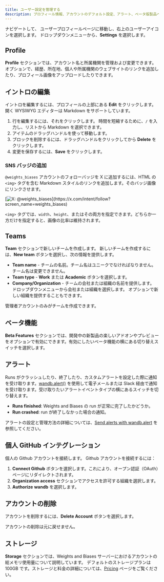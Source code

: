 ```yaml
---
title: ユーザー設定を管理する
description: プロフィール情報、アカウントのデフォルト設定、アラート、ベータ版製品への参加、GitHub インテグレーション、ストレージ使用量、アカウントの有効化、チームの作成をユーザー設定で管理します。
---
```


ナビゲートして、 ユーザープロフィールページに移動し、右上のユーザーアイコンを選択します。 ドロップダウンメニューから、**Settings** を選択します。

## Profile

**Profile** セクションでは、アカウント名と所属機関を管理および変更できます。オプションで、経歴、所在地、個人や所属機関のウェブサイトのリンクを追加したり、プロフィール画像をアップロードしたりできます。

## イントロの編集

イントロを編集するには、プロフィールの上部にある **Edit** をクリックします。 開く WYSIWYG エディターは Markdown をサポートしています。
1. 行を編集するには、それをクリックします。 時間を短縮するために、`/` を入力し、リストから Markdown を選択できます。
1. アイテムのドラッグハンドルを使って移動します。
1. ブロックを削除するには、ドラッグハンドルをクリックしてから **Delete** をクリックします。
1. 変更を保存するには、**Save** をクリックします。

### SNS バッジの追加

`@weights_biases` アカウントのフォローバッジを X に追加するには、HTML の `<img>` タグを含む Markdown スタイルのリンクを追加します。そのバッジ画像にリンクさせます。

<Frame>
[<img src="https://img.shields.io/twitter/follow/weights_biases?style=social" alt="X: @weights_biases"/>](https://x.com/intent/follow?screen_name=weights_biases)
</Frame>

`<img>` タグでは、`width`、`height`、またはその両方を指定できます。どちらか一方だけを指定すると、画像の比率は維持されます。

## Teams

**Team** セクションで新しいチームを作成します。 新しいチームを作成するには、**New team** ボタンを選択し、次の情報を提供します。

* **Team name** - チームの名前。チーム名はユニークでなければなりません。チーム名は変更できません。
* **Team type** - **Work** または **Academic** ボタンを選択します。
* **Company/Organization** - チームの会社または組織の名前を提供します。 ドロップダウンメニューから会社または組織を選択します。 オプションで新しい組織を提供することもできます。

<Note>
管理者アカウントのみがチームを作成できます。
</Note>

## ベータ機能

**Beta Features** セクションでは、開発中の新製品の楽しいアドオンやプレビューをオプションで有効にできます。有効にしたいベータ機能の横にある切り替えスイッチを選択します。

## アラート

Runs がクラッシュしたり、終了したり、カスタムアラートを設定した際に通知を受け取ります。[wandb.alert()](/ja/models/runs/alert/) を使用して電子メールまたは Slack 経由で通知を受け取ります。受け取りたいアラートイベントタイプの横にあるスイッチを切り替えます。

* **Runs finished**: Weights and Biases の run が正常に完了したかどうか。
* **Run crashed**: run が終了しなかった場合の通知。

アラートの設定と管理方法の詳細については、[Send alerts with wandb.alert](/ja/models/runs/alert/) を参照してください。

## 個人 GitHub インテグレーション

個人の Github アカウントを接続します。 Github アカウントを接続するには：

1. **Connect Github** ボタンを選択します。これにより、オープン認証（OAuth）ページにリダイレクトされます。
2. **Organization access** セクションでアクセスを許可する組織を選択します。
3. **Authorize** **wandb** を選択します。

## アカウントの削除

アカウントを削除するには、**Delete Account** ボタンを選択します。

<Warning>
アカウントの削除は元に戻せません。
</Warning>

## ストレージ

**Storage** セクションでは、Weights and Biases サーバーにおけるアカウントの総メモリ使用量について説明しています。 デフォルトのストレージプランは 100GB です。ストレージと料金の詳細については、[Pricing](https://wandb.ai/site/pricing) ページをご覧ください。